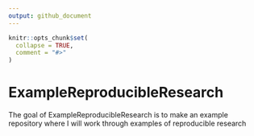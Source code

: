 ```yaml
---
output: github_document
---
```


<!-- README.md is generated from README.Rmd. Please edit that file -->

```r
knitr::opts_chunk$set(
  collapse = TRUE,
  comment = "#>"
)
```

# ExampleReproducibleResearch

<!-- badges: start -->
<!-- badges: end -->

The goal of ExampleReproducibleResearch is to make an example repository where I will work through examples of reproducible research
